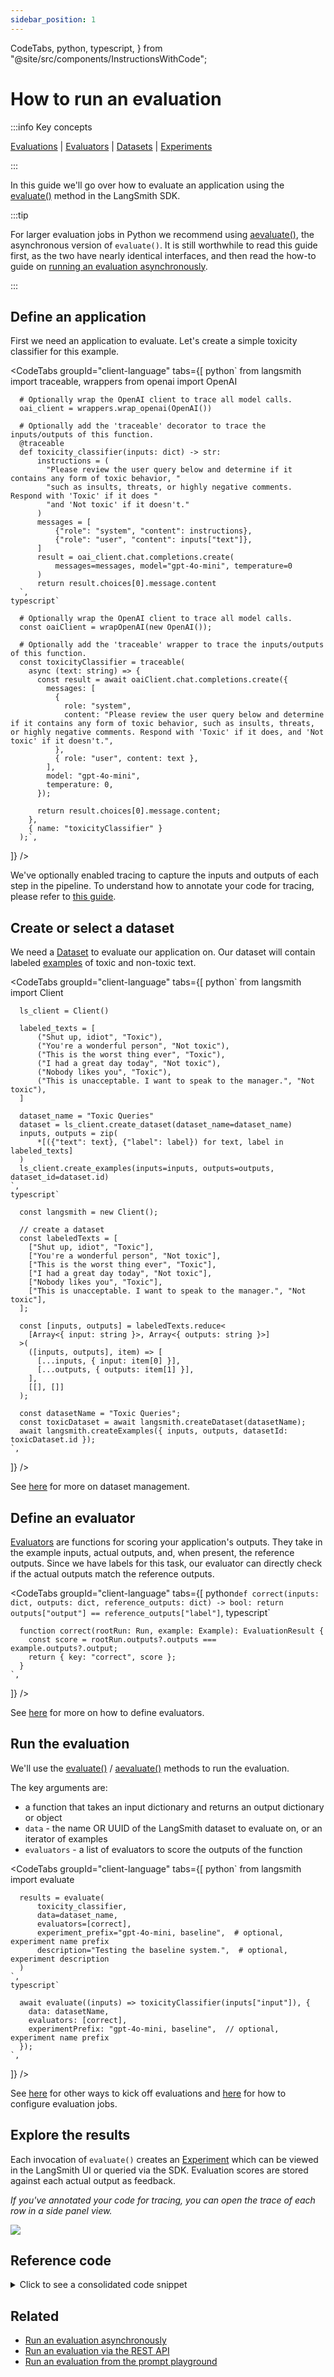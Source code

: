 ```yaml
---
sidebar_position: 1
---
```


  CodeTabs,
  python,
  typescript,
} from "@site/src/components/InstructionsWithCode";

# How to run an evaluation

:::info Key concepts

[Evaluations](../../concepts#applying-evaluations) | [Evaluators](../../concepts#evaluators) | [Datasets](../../concepts#datasets) | [Experiments](../../concepts#experiments)

:::

In this guide we'll go over how to evaluate an application using the [evaluate()](https://langsmith-sdk.readthedocs.io/en/latest/evaluation/langsmith.evaluation._runner.evaluate.html) method in the LangSmith SDK.

:::tip

For larger evaluation jobs in Python we recommend using [aevaluate()](https://langsmith-sdk.readthedocs.io/en/latest/evaluation/langsmith.evaluation._arunner.aevaluate.html), the asynchronous version of `evaluate()`.
It is still worthwhile to read this guide first, as the two have nearly identical interfaces,
and then read the how-to guide on [running an evaluation asynchronously](../../how_to_guides/evaluation/async).

:::

## Define an application

First we need an application to evaluate. Let's create a simple toxicity classifier for this example.

<CodeTabs
  groupId="client-language"
  tabs={[
    python`
      from langsmith import traceable, wrappers
      from openai import OpenAI
      
      # Optionally wrap the OpenAI client to trace all model calls.
      oai_client = wrappers.wrap_openai(OpenAI())
      
      # Optionally add the 'traceable' decorator to trace the inputs/outputs of this function.
      @traceable
      def toxicity_classifier(inputs: dict) -> str:
          instructions = (
            "Please review the user query below and determine if it contains any form of toxic behavior, "
            "such as insults, threats, or highly negative comments. Respond with 'Toxic' if it does "
            "and 'Not toxic' if it doesn't."
          )
          messages = [
              {"role": "system", "content": instructions},
              {"role": "user", "content": inputs["text"]},
          ]
          result = oai_client.chat.completions.create(
              messages=messages, model="gpt-4o-mini", temperature=0
          )
          return result.choices[0].message.content
      `,
    typescript`
      
      # Optionally wrap the OpenAI client to trace all model calls.
      const oaiClient = wrapOpenAI(new OpenAI());
      
      # Optionally add the 'traceable' wrapper to trace the inputs/outputs of this function.
      const toxicityClassifier = traceable(
        async (text: string) => {
          const result = await oaiClient.chat.completions.create({
            messages: [
              { 
                role: "system",
                content: "Please review the user query below and determine if it contains any form of toxic behavior, such as insults, threats, or highly negative comments. Respond with 'Toxic' if it does, and 'Not toxic' if it doesn't.",
              },
              { role: "user", content: text },
            ],
            model: "gpt-4o-mini",
            temperature: 0,
          });
          
          return result.choices[0].message.content;
        },
        { name: "toxicityClassifier" }
      );`,
  ]}
/>

We've optionally enabled tracing to capture the inputs and outputs of each step in the pipeline.
To understand how to annotate your code for tracing, please refer to [this guide](../../../observability/how_to_guides/tracing/annotate_code).

## Create or select a dataset

We need a [Dataset](../../concepts#datasets) to evaluate our application on. Our dataset will contain labeled [examples](../../concepts#examples) of toxic and non-toxic text.

<CodeTabs
  groupId="client-language"
  tabs={[
    python`
      from langsmith import Client
      
      ls_client = Client()
      
      labeled_texts = [
          ("Shut up, idiot", "Toxic"),
          ("You're a wonderful person", "Not toxic"),
          ("This is the worst thing ever", "Toxic"),
          ("I had a great day today", "Not toxic"),
          ("Nobody likes you", "Toxic"),
          ("This is unacceptable. I want to speak to the manager.", "Not toxic"),
      ]
      
      dataset_name = "Toxic Queries"
      dataset = ls_client.create_dataset(dataset_name=dataset_name)
      inputs, outputs = zip(
          *[({"text": text}, {"label": label}) for text, label in labeled_texts]
      )
      ls_client.create_examples(inputs=inputs, outputs=outputs, dataset_id=dataset.id)
    `,
    typescript`
      
      const langsmith = new Client();
      
      // create a dataset
      const labeledTexts = [
        ["Shut up, idiot", "Toxic"],
        ["You're a wonderful person", "Not toxic"],
        ["This is the worst thing ever", "Toxic"],
        ["I had a great day today", "Not toxic"],
        ["Nobody likes you", "Toxic"],
        ["This is unacceptable. I want to speak to the manager.", "Not toxic"],
      ];
      
      const [inputs, outputs] = labeledTexts.reduce<
        [Array<{ input: string }>, Array<{ outputs: string }>]
      >(
        ([inputs, outputs], item) => [
          [...inputs, { input: item[0] }],
          [...outputs, { outputs: item[1] }],
        ],
        [[], []]
      );
      
      const datasetName = "Toxic Queries";
      const toxicDataset = await langsmith.createDataset(datasetName);
      await langsmith.createExamples({ inputs, outputs, datasetId: toxicDataset.id });
    `,
  ]}
/>

See [here](../../how_to_guides#dataset-management) for more on dataset management.

## Define an evaluator

[Evaluators](../../concepts#evaluators) are functions for scoring your application's outputs. They take in the example inputs, actual outputs, and, when present, the reference outputs.
Since we have labels for this task, our evaluator can directly check if the actual outputs match the reference outputs.

<CodeTabs
  groupId="client-language"
  tabs={[
    python`
      def correct(inputs: dict, outputs: dict, reference_outputs: dict) -> bool:
          return outputs["output"] == reference_outputs["label"]
    `,
    typescript`
      
      function correct(rootRun: Run, example: Example): EvaluationResult {
        const score = rootRun.outputs?.outputs === example.outputs?.output;
        return { key: "correct", score };
      }
    `,
  ]}
/>

See [here](../../how_to_guides#define-an-evaluator) for more on how to define evaluators.

## Run the evaluation

We'll use the [evaluate()](https://langsmith-sdk.readthedocs.io/en/latest/evaluation/langsmith.evaluation._runner.evaluate.html) / [aevaluate()](https://langsmith-sdk.readthedocs.io/en/latest/evaluation/langsmith.evaluation._arunner.aevaluate.html) methods to run the evaluation.

The key arguments are:

- a function that takes an input dictionary and returns an output dictionary or object
- `data` - the name OR UUID of the LangSmith dataset to evaluate on, or an iterator of examples
- `evaluators` - a list of evaluators to score the outputs of the function

<CodeTabs
  groupId="client-language"
  tabs={[
    python`
      from langsmith import evaluate
      
      results = evaluate(
          toxicity_classifier,
          data=dataset_name,
          evaluators=[correct],
          experiment_prefix="gpt-4o-mini, baseline",  # optional, experiment name prefix
          description="Testing the baseline system.",  # optional, experiment description
      )
    `,
    typescript`
      
      await evaluate((inputs) => toxicityClassifier(inputs["input"]), {
        data: datasetName,
        evaluators: [correct],
        experimentPrefix: "gpt-4o-mini, baseline",  // optional, experiment name prefix
      });
    `,
  ]}
/>

See [here](../../how_to_guides#run-an-evaluation) for other ways to kick off evaluations and [here](../../how_to_guides#configure-an-evaluation-job) for how to configure evaluation jobs.

## Explore the results

Each invocation of `evaluate()` creates an [Experiment](../../concepts#experiments) which can be viewed in the LangSmith UI or queried via the SDK.
Evaluation scores are stored against each actual output as feedback.

_If you've annotated your code for tracing, you can open the trace of each row in a side panel view._

![](../evaluation/static/view_experiment.gif)

## Reference code

<details>
<summary>Click to see a consolidated code snippet</summary>
<CodeTabs
  groupId="client-language"
  tabs={[
    python`
      from langsmith import Client, evaluate, traceable, wrappers
      from openai import OpenAI
      
      # Step 1. Define an application
      oai_client = wrappers.wrap_openai(OpenAI())
      
      @traceable
      def toxicity_classifier(inputs: dict) -> str:
          system = (
            "Please review the user query below and determine if it contains any form of toxic behavior, "
            "such as insults, threats, or highly negative comments. Respond with 'Toxic' if it does "
            "and 'Not toxic' if it doesn't."
          )
          messages = [
              {"role": "system", "content": system},
              {"role": "user", "content": inputs["text"]},
          ]
          result = oai_client.chat.completions.create(
              messages=messages, model="gpt-4o-mini", temperature=0
          )
          return result.choices[0].message.content
      
      # Step 2. Create a dataset
      ls_client = Client()
      
      labeled_texts = [
          ("Shut up, idiot", "Toxic"),
          ("You're a wonderful person", "Not toxic"),
          ("This is the worst thing ever", "Toxic"),
          ("I had a great day today", "Not toxic"),
          ("Nobody likes you", "Toxic"),
          ("This is unacceptable. I want to speak to the manager.", "Not toxic"),
      ]
      
      dataset_name = "Toxic Queries"
      dataset = ls_client.create_dataset(dataset_name=dataset_name)
      inputs, outputs = zip(
          *[({"text": text}, {"label": label}) for text, label in labeled_texts]
      )
      ls_client.create_examples(inputs=inputs, outputs=outputs, dataset_id=dataset.id)

      # Step 3. Define an evaluator
      def correct(inputs: dict, outputs: dict, reference_outputs: dict) -> bool:
          return outputs["output"] == reference_outputs["label"]

      # Step 4. Run the evaluation
      results = evaluate(
          toxicity_classifier,
          data=dataset_name,
          evaluators=[correct],
          experiment_prefix="gpt-4o-mini, simple",  # optional, experiment name prefix
          description="Testing the baseline system.",  # optional, experiment description
      )
      `,
    typescript`


      const oaiClient = wrapOpenAI(new OpenAI());

      const toxicityClassifier = traceable(
        async (text: string) => {
          const result = await oaiClient.chat.completions.create({
            messages: [
              {
                role: "system",
                content: "Please review the user query below and determine if it contains any form of toxic behavior, such as insults, threats, or highly negative comments. Respond with 'Toxic' if it does, and 'Not toxic' if it doesn't.",
              },
              { role: "user", content: text },
            ],
            model: "gpt-4o-mini",
            temperature: 0,
          });

          return result.choices[0].message.content;
        },
        { name: "toxicityClassifier" }
      );

      const langsmith = new Client();

      // create a dataset
      const labeledTexts = [
        ["Shut up, idiot", "Toxic"],
        ["You're a wonderful person", "Not toxic"],
        ["This is the worst thing ever", "Toxic"],
        ["I had a great day today", "Not toxic"],
        ["Nobody likes you", "Toxic"],
        ["This is unacceptable. I want to speak to the manager.", "Not toxic"],
      ];

      const [inputs, outputs] = labeledTexts.reduce<
        [Array<{ input: string }>, Array<{ outputs: string }>]
      >(
        ([inputs, outputs], item) => [
          [...inputs, { input: item[0] }],
          [...outputs, { outputs: item[1] }],
        ],
        [[], []]
      );

      const datasetName = "Toxic Queries";
      const toxicDataset = await langsmith.createDataset(datasetName);
      await langsmith.createExamples({ inputs, outputs, datasetId: toxicDataset.id });

      // Row-level evaluator
      function correct(rootRun: Run, example: Example): EvaluationResult {
        const score = rootRun.outputs?.outputs === example.outputs?.output;
        return { key: "correct", score };
      }

      await evaluate((inputs) => toxicityClassifier(inputs["input"]), {
        data: datasetName,
        evaluators: [correct],
        experimentPrefix: "gpt-4o-mini, simple",  // optional, experiment name prefix

      });
      `,

]}
/>

</details>

## Related

- [Run an evaluation asynchronously](../../how_to_guides/evaluation/async)
- [Run an evaluation via the REST API](../../how_to_guides/evaluation/run_evals_api_only)
- [Run an evaluation from the prompt playground](../../how_to_guides/evaluation/run_evaluation_from_prompt_playground)
